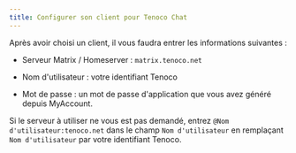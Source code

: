 ```yaml
---
title: Configurer son client pour Tenoco Chat
---
```


Après avoir choisi un client, il vous faudra entrer les informations suivantes :

- Serveur Matrix / Homeserver : `matrix.tenoco.net`

- Nom d'utilisateur : votre identifiant Tenoco

- Mot de passe : un mot de passe d'application que vous avez généré depuis MyAccount.

Si le serveur à utiliser ne vous est pas demandé, entrez `@Nom d'utilisateur:tenoco.net` dans le champ `Nom d'utilisateur` en remplaçant `Nom d'utilisateur` par votre identifiant Tenoco.
